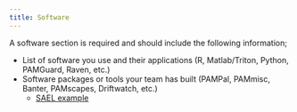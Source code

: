 ```yaml
---
title: Software
---
```


A software section is required and should include the following information;

-   List of software you use and their applications (R, Matlab/Triton, Python, PAMGuard, Raven, etc.)
-   Software packages or tools your team has built (PAMPal, PAMmisc, Banter, PAMscapes, Driftwatch, etc.)
    -   [SAEL example](https://sael-swfsc.github.io/SAEL-lab-manual/content/Analysis-software.html)
